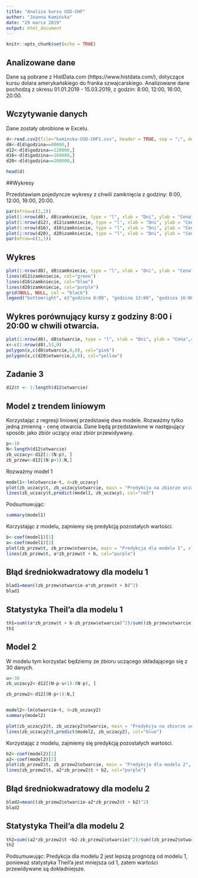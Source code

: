 ```yaml
---
title: "Analiza kursu USD-CHF"
author: "Joanna Kamińska"
date: "29 marca 2019"
output: html_document
---
```


```r
knitr::opts_chunk$set(echo = TRUE)
```

##  Analizowane dane

Dane są pobrane z HistData.com (https://www.histdata.com/), dotyczące kursu dolara amerykańskiego do franka szwajcarskiego. Analizowane dane pochodzą z okresu 01.01.2019 - 15.03.2019, z godzin: 8:00, 12:00, 16:00, 20:00.

## Wczytywanie danych

Dane zostały obrobione w Excelu.
```r
d<-read.csv2(file="kaminska-USD-CHF1.csv", header = TRUE, sep = ";", dec = ".")
d8<-d[d$godzina==80000,]
d12<-d[d$godzina==120000,]
d16<-d[d$godzina==160000,]
d20<-d[d$godzina==200000,]

head(d)
```

##Wykresy

Przedstawiam pojedyncze wykresy z chwili zamknięcia z godziny: 8:00, 12:00, 16:00, 20:00.
```r
par(mfrow=c(2,2))
plot(1:nrow(d8), d8$zamkniecie, type = "l", xlab = "Dni", ylab = "Cena",col="red",main = "Kursy z godziny 8:00")
plot(1:nrow(d12), d12$zamkniecie, type = "l", xlab = "Dni", ylab = "Cena",col="green", main = "Kursy z godziny 12:00")
plot(1:nrow(d16), d16$zamkniecie, type = "l", xlab = "Dni", ylab = "Cena",col="blue", main = "Kursy z godziny 16:00")
plot(1:nrow(d20), d20$zamkniecie, type = "l", xlab = "Dni", ylab = "Cena",col="purple", main = "Kursy z godziny 20:00")
par(mfrow=c(1,1))
```

## Wykres

```r
plot(1:nrow(d8), d8$zamkniecie, type = "l", xlab = "Dni", ylab = "Cena",col="red",main = "Porównanie kursów zamknięcia")
lines(d12$zamkniecie, col="green")
lines(d16$zamkniecie, col="blue")
lines(d20$zamkniecie, col="purple")
grid(NULL, NULL, col = "black")
legend("bottomright", c("godzina 8:00", "godzina 12:00", "godzina 16:00","godzina 20:00"), col =c("red","green","blue","purple"), lwd=2)
```

## Wykres porównujący kursy z godziny 8:00 i 20:00 w chwili otwarcia.

```r
plot(1:nrow(d8), d8$otwarcie, type = "l", xlab = "Dni", ylab = "Cena",col="red",main = "Porównanie kursów z godziny 8:00 i 20:00")
x<-c(1:nrow(d8),53,0)
polygon(x,c(d8$otwarcie,0,0), col="pink")
polygon(x,c(d20$otwarcie,0,0), col="yellow")

```


## Zadanie 3 

```r
d12$t <- 1:length(d12$otwarcie)
```

## Model z trendem liniowym

Korzystając z regresji liniowej przedstawię dwa modele. Rozważmy tylko jedną zmienną - cenę otwarcia. Dane będą przedstawione w następujący sposób: jako zbiór uczący oraz zbiór przewidywany.

```r
p<-10
N<-length(d12$otwarcie)
zb_uczacy<-d12[1:(N-p), ] 
zb_przew<-d12[(N-p+1):N,]
```

Rozważmy model 1

```r
model1<-lm(otwarcie~t, d=zb_uczacy)
plot(zb_uczacy$t, zb_uczacy$otwarcie, main = "Predykcja na zbiorze uczącym", xlab="Dni", ylab="Otwarcie")
lines(zb_uczacy$t,predict(model1, zb_uczacy), col="red")
```
Podsumuwując:

```r
summary(model1)
```
Korzystając z modelu, zajmiemy się predykcją pozostałych wartości.

```r
b<-coef(model1)[1]
a<-coef(model1)[2]
plot(zb_przew$t, zb_przew$otwarcie, main = "Predykcja dla modelu 1", xlab="Dni", ylab="Kursy")
lines(zb_przew$t, a*zb_przew$t + b, col="purple")
```

## Błąd średniokwadratowy dla modelu 1

```r
blad1=mean((zb_przew$otwarcie-a*zb_przew$t + b)^2)
blad1
```

## Statystyka Theil'a dla modelu 1

```r
th1=sum((a*zb_przew$t + b-zb_przew$otwarcie)^2)/sum((zb_przew$otwarcie)^2)
th1
```

## Model 2

W modelu tym korzystać będziemy ze zbioru uczącego składającego się z 30 danych.

```r
u<-30
zb_uczacy2<-d12[(N-p-u+1):(N-p), ] 

zb_przew2<-d12[(N-p+1):N,]


model2<-lm(otwarcie~t, d=zb_uczacy2)
summary(model2)

```

```r
plot(zb_uczacy2$t, zb_uczacy2$otwarcie, main = "Predykcja na zbiorze uczącym", xlab="Dni", ylab="Otwarcie")
lines(zb_uczacy2$t,predict(model2, zb_uczacy2), col="blue")
```

Korzystając z modelu, zajmiemy się predykcją pozostałych wartości.

```r
b2<-coef(model2)[1]
a2<-coef(model2)[2]
plot(zb_przew2$t, zb_przew2$otwarcie, main = "Predykcja dla modelu 2", xlab="Dni", ylab="Kursy")
lines(zb_przew2$t, a2*zb_przew2$t + b2, col="purple")
```

## Błąd średniokwadratowy dla modelu 2

```r
blad2=mean((zb_przew2$otwarcie-a2*zb_przew2$t + b2)^2)
blad2
```

## Statystyka Theil'a dla modelu 2

```r
th2=sum((a2*zb_przew2$t +b2-zb_przew2$otwarcie)^2)/sum((zb_przew2$otwarcie)^2)
th2
```

Podsumuwując:
Predykcja dla modelu 2 jest lepszą prognozą od modelu 1, ponieważ statystyka Theil'a jest mniejsza od 1, zatem wartości przewidywane są dokładniejsze.
